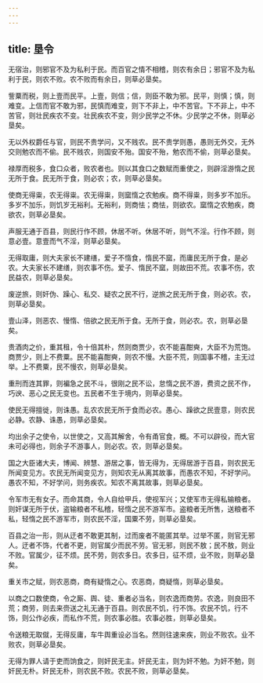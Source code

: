 ```yaml
---
---
---
```

title: 垦令
---




无宿治，则邪官不及为私利于民。而百官之情不相稽，则农有余日；邪官不及为私利于民，则农不败。农不败而有余日，则草必垦矣。

訾粟而税，则上壹而民平。上壹，则信；信，则臣不敢为邪。民平，则慎；慎，则难变。上信而官不敢为邪，民慎而难变，则下不非上，中不苦官。下不非上，中不苦官，则壮民疾农不变。壮民疾农不变，则少民学之不休。少民学之不休，则草必垦矣。

无以外权爵任与官，则民不贵学问，又不贱农。民不贵学则愚，愚则无外交，无外交则勉农而不偷。民不贱农，则国安不殆。国安不殆，勉农而不偷，则草必垦矣。

禄厚而税多，食口众者，败农者也。则以其食口之数赋而重使之，则辟淫游惰之民无所于食。民无所于食，则必农；农，则草必垦矣。

使商无得粜，农无得粜。农无得粜，则窳惰之农勉疾。商不得粜，则多岁不加乐。多岁不加乐，则饥岁无裕利。无裕利，则商怯；商怯，则欲农。窳惰之农勉疾，商欲农，则草必垦矣。

声服无通于百县，则民行作不顾，休居不听。休居不听，则气不淫。行作不顾，则意必壹。意壹而气不淫，则草必垦矣。

无得取庸，则大夫家长不建缮，爱子不惰食，惰民不窳，而庸民无所于食，是必农。大夫家长不建缮，则农事不伤。爱子、惰民不窳，则故田不荒。农事不伤，农民益农，则草必垦矣。

废逆旅，则奸伪、躁心、私交、疑农之民不行，逆旅之民无所于食，则必农。农，则草必垦矣。

壹山泽，则恶农、慢惰、倍欲之民无所于食。无所于食，则必农。农，则草必垦矣。

贵酒肉之价，重其租，令十倍其朴，然则商贾少，农不能喜酣奭，大臣不为荒饱。商贾少，则上不费粟。民不能喜酣奭，则农不慢。大臣不荒，则国事不稽，主无过举。上不费粟，民不慢农，则草必垦矣。

重刑而连其罪，则褊急之民不斗，很刚之民不讼，怠惰之民不游，费资之民不作，巧谀、恶心之民无变也。五民者不生于境内，则草必垦矣。

使民无得擅徙，则诛愚。乱农农民无所于食而必农。愚心、躁欲之民壹意，则农民必静。农静、诛愚，则草必垦矣。

均出余子之使令，以世使之，又高其解舍，令有甬官食，概。不可以辟役，而大官未可必得也，则余子不游事人，则必农。农，则草必垦矣。

国之大臣诸大夫，博闻、辨慧、游居之事，皆无得为，无得居游于百县，则农民无所闻变见方。农民无所闻变见方，则知农无从离其故事，而愚农不知，不好学问。愚农不知，不好学问，则务疾农。知农不离其故事，则草必垦矣。

令军市无有女子。而命其商，令人自给甲兵，使视军兴；又使军市无得私输粮者。则奸谋无所于伏，盗输粮者不私稽，轻惰之民不游军市。盗粮者无所售，送粮者不私，轻惰之民不游军市，则农民不淫，国粟不劳，则草必垦矣。

百县之治一形，则从迂者不敢更其制，过而废者不能匿其举。过举不匿，则官无邪人。迂者不饰，代者不更，则官属少而民不劳。官无邪，则民不敖；民不敖，则业不败。官属少，征不烦。民不劳，则农多日。农多日，征不烦，业不败，则草必垦矣。

重关市之赋，则农恶商，商有疑惰之心。农恶商，商疑惰，则草必垦矣。

以商之口数使商，令之厮、舆、徒、重者必当名，则农逸而商劳。农逸，则良田不荒；商劳，则去来赍送之礼无通于百县。则农民不饥，行不饰。农民不饥，行不饰，则公作必疾，而私作不荒，则农事必胜。农事必胜，则草必垦矣。

令送粮无取僦，无得反庸，车牛舆重设必当名。然则往速来疾，则业不败农。业不败农，则草必垦矣。

无得为罪人请于吏而饷食之，则奸民无主。奸民无主，则为奸不勉。为奸不勉，则奸民无朴。奸民无朴，则农民不败。农民不败，则草必垦矣。